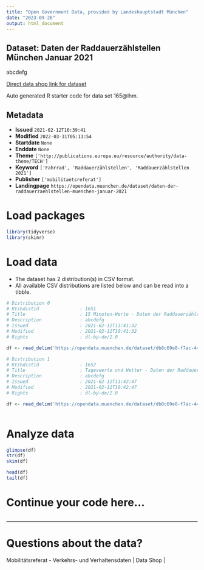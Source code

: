 ```yaml
---
title: "Open Government Data, provided by Landeshauptstadt München"
date: "2023-09-26"
output: html_document
---
```


## Dataset: Daten der Raddauerzählstellen München Januar 2021

abcdefg

[Direct data shop link for dataset](https://opendata.muenchen.de/dataset/165@lhm)

Auto generated R starter code for data set 165@lhm.

## Metadata

- **Issued** `2021-02-12T10:39:41`
- **Modified** `2022-03-31T05:13:54`
- **Startdate** `None`
- **Enddate** `None`
- **Theme** `['http://publications.europa.eu/resource/authority/data-theme/TECH']`
- **Keyword** `['Fahrrad', 'Raddauerzählstellen', 'Raddauerzählstellen 2021']`
- **Publisher** `['mobilitaetsreferat']`
- **Landingpage** `https://opendata.muenchen.de/dataset/daten-der-raddauerzaehlstellen-muenchen-januar-2021`


# Load packages

```r

library(tidyverse)
library(skimr)

```

# Load data

-   The dataset has 2 distribution(s) in CSV format.
-   All available CSV distributions are listed below and can be read into a tibble.

```r

# Distribution 0
# Ktzhdistid               : 1651
# Title                    : 15 Minuten-Werte - Daten der Raddauerzählstellen München Januar 2021
# Description              : abcdefg
# Issued                   : 2021-02-12T11:41:32
# Modified                 : 2021-02-12T10:41:32
# Rights                   : dl-by-de/2.0

df <- read_delim('https://opendata.muenchen.de/dataset/db8c69e8-f7ac-44a6-82f6-8e8c8c8f3369/resource/73c321e3-606c-4e9d-8cfb-d76c7529f5ba/download/rad20210115min.csv')

# Distribution 1
# Ktzhdistid               : 1652
# Title                    : Tageswerte und Wetter - Daten der Raddauerzählstellen München Januar 2021
# Description              : abcdefg
# Issued                   : 2021-02-12T11:42:47
# Modified                 : 2021-02-12T10:42:47
# Rights                   : dl-by-de/2.0

df <- read_delim('https://opendata.muenchen.de/dataset/db8c69e8-f7ac-44a6-82f6-8e8c8c8f3369/resource/dff8d249-c952-40e0-8bdc-4dda1634b409/download/rad202101tage.csv')



```

# Analyze data

```r

glimpse(df)
str(df)
skim(df)

head(df)
tail(df)

```

# Continue your code here...

```r

```

------------------------------------------------------------------------

# Questions about the data?

Mobilitätsreferat - Verkehrs- und Verhaltensdaten | Data Shop | 
